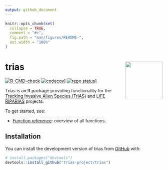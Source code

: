 ```yaml
---
output: github_document
---
```


<!-- README.md is generated from README.Rmd. Please edit that file -->

```r
knitr::opts_chunk$set(
  collapse = TRUE,
  comment = "#>",
  fig.path = "man/figures/README-",
  out.width = "100%"
)
```

# trias <img src="man/figures/logo.png" align="right" alt="" width="120">

<!-- badges: start -->
[![R-CMD-check](https://github.com/trias-project/trias/workflows/R-CMD-check/badge.svg)](https://github.com/trias-project/trias/actions)
[![codecov](https://codecov.io/gh/trias-project/trias/branch/main/graph/badge.svg)](https://app.codecov.io/gh/trias-project/trias/)]
[![repo status](https://www.repostatus.org/badges/latest/active.svg)](https://www.repostatus.org/#active)]
<!-- badges: end -->

Trias is an R package providing functionality for the [Tracking Invasive Alien Species (TrIAS)](https://trias-project.be) and [LIFE RIPARIAS](https://www.riparias.be) projects.

To get started, see:

- [Function reference](https://trias-project.github.io/trias/reference/index.html): overview of all functions.

## Installation

You can install the development version of trias from [GitHub](https://github.com/) with:

``` r
# install.packages("devtools")
devtools::install_github("trias-project/trias")
```
